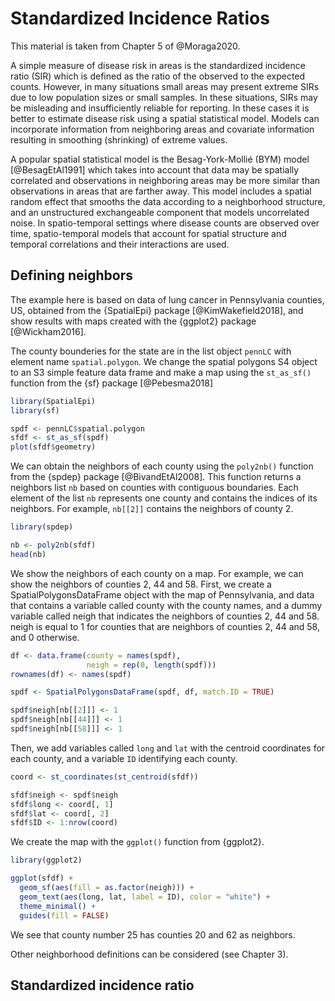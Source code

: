 # Standardized Incidence Ratios

This material is taken from Chapter 5 of @Moraga2020.

A simple measure of disease risk in areas is the standardized incidence ratio (SIR) which is defined as the ratio of the observed to the expected counts. However, in many situations small areas may present extreme SIRs due to low population sizes or small samples. In these situations, SIRs may be misleading and insufficiently reliable for reporting. In these cases it is better to estimate disease risk using a spatial statistical model. Models can incorporate information from neighboring areas and covariate information resulting in smoothing (shrinking) of extreme values.

A popular spatial statistical model is the Besag-York-Mollié (BYM) model [@BesagEtAl1991] which takes into account that data may be spatially correlated and observations in neighboring areas may be more similar than observations in areas that are farther away. This model includes a spatial random effect that smooths the data according to a neighborhood structure, and an unstructured exchangeable component that models uncorrelated noise. In spatio-temporal settings where disease counts are observed over time, spatio-temporal models that account for spatial structure and temporal correlations and their interactions are used.

## Defining neighbors

The example here is based on data of lung cancer in Pennsylvania counties, US, obtained from the {SpatialEpi} package [@KimWakefield2018], and show results with maps created with the {ggplot2} package [@Wickham2016].

The county bounderies for the state are in the list object `pennLC` with element name `spatial.polygon`. We change the spatial polygons S4 object to an S3 simple feature data frame and make a map using the `st_as_sf()` function from the {sf} package [@Pebesma2018]
```r
library(SpatialEpi)
library(sf)

spdf <- pennLC$spatial.polygon
sfdf <- st_as_sf(spdf)
plot(sfdf$geometry)
```

We can obtain the neighbors of each county using the `poly2nb()` function from the {spdep} package [@BivandEtAl2008]. This function returns a neighbors list `nb` based on counties with contiguous boundaries. Each element of the list `nb` represents one county and contains the indices of its neighbors. For example, `nb[[2]]` contains the neighbors of county 2.
```r
library(spdep)

nb <- poly2nb(sfdf)
head(nb)
```

We show the neighbors of each county on a map. For example, we can show the neighbors of counties 2, 44 and 58. First, we create a SpatialPolygonsDataFrame object with the map of Pennsylvania, and data that contains a variable called county with the county names, and a dummy variable called neigh that indicates the neighbors of counties 2, 44 and 58. neigh is equal to 1 for counties that are neighbors of counties 2, 44 and 58, and 0 otherwise.
```r
df <- data.frame(county = names(spdf), 
                 neigh = rep(0, length(spdf)))
rownames(df) <- names(spdf)

spdf <- SpatialPolygonsDataFrame(spdf, df, match.ID = TRUE)

spdf$neigh[nb[[2]]] <- 1
spdf$neigh[nb[[44]]] <- 1
spdf$neigh[nb[[58]]] <- 1
```

Then, we add variables called `long` and `lat` with the centroid coordinates for each county, and a variable `ID` identifying each county.
```r
coord <- st_coordinates(st_centroid(sfdf))

sfdf$neigh <- spdf$neigh
sfdf$long <- coord[, 1]
sfdf$lat <- coord[, 2]
sfdf$ID <- 1:nrow(coord)
```

We create the map with the `ggplot()` function from {ggplot2}.
```r
library(ggplot2)

ggplot(sfdf) + 
  geom_sf(aes(fill = as.factor(neigh))) +
  geom_text(aes(long, lat, label = ID), color = "white") +
  theme_minimal() + 
  guides(fill = FALSE)
```

We see that county number 25 has counties 20 and 62 as neighbors.

Other neighborhood definitions can be considered (see Chapter 3).

## Standardized incidence ratio